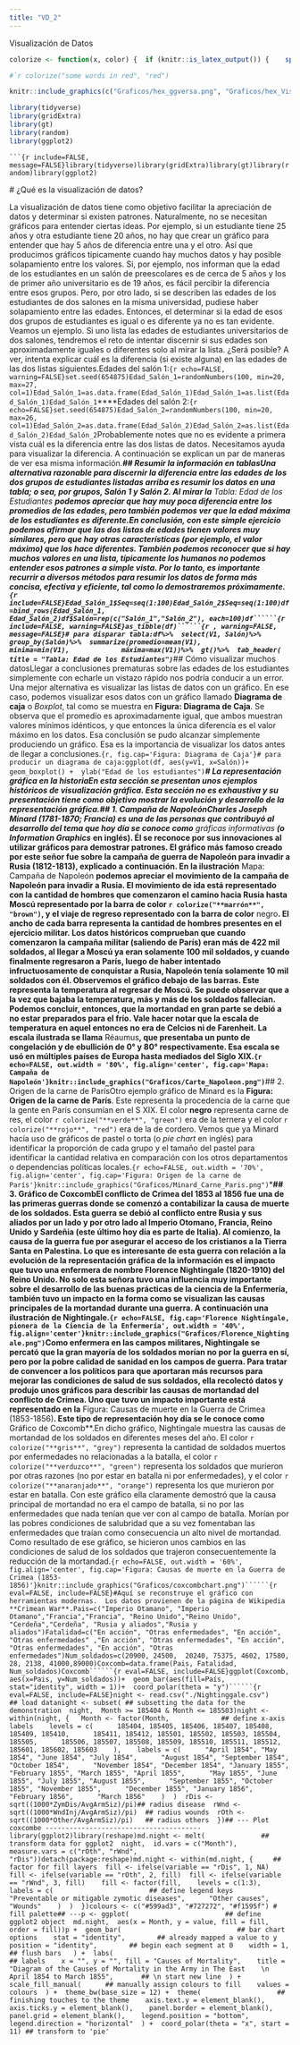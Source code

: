 ```yaml
---
title: "VD_2"
---
```


Visualización de Datos

```r

colorize <- function(x, color) {  if (knitr::is_latex_output()) {    sprintf("\\textcolor{%s}{%s}", color, x)  } else if (knitr::is_html_output()) {    sprintf("<span style='color: %s;'>%s</span>", color,       x)  } else x}

#`r colorize("some words in red", "red")
```

```r

knitr::include_graphics(c("Graficos/hex_ggversa.png", "Graficos/hex_Visualizacion_Datos.png"))


```

```r

library(tidyverse)
library(gridExtra)
library(gt)
library(random)
library(ggplot2)

```

```` ```{r include=FALSE, message=FALSE}library(tidyverse)library(gridExtra)library(gt)library(random)library(ggplot2) ````

\# ¿Qué es la visualización de datos?

La visualización de datos tiene como objetivo facilitar la apreciación de datos y determinar si existen patrones. Naturalmente, no se necesitan gráficos para entender ciertas ideas. Por ejemplo, si un estudiante tiene 25 años y otra estudiante tiene 20 años, no hay que crear un gráfico para entender que hay 5 años de diferencia entre una y el otro. Así que producimos gráficos típicamente cuando hay muchos datos y hay posible solapamiento entre los valores. Si, por ejemplo, nos informan que la edad de los estudiantes en un salón de preescolares es de cerca de 5 años y los de primer año universitario es de 19 años, es fácil percibir la diferencia entre esos grupos. Pero, por otro lado, si se describen las edades de los estudiantes de dos salones en la misma universidad, pudiese haber solapamiento entre las edades. Entonces, el determinar si la edad de esos dos grupos de estudiantes es igual o es diferente ya no es tan evidente. Veamos un ejemplo. Si uno lista las edades de estudiantes universitarios de dos salones, tendremos el reto de intentar discernir si sus edades son aproximadamente iguales o diferentes solo al mirar la lista. ¿Será posible? A ver, intenta explicar cuál es la diferencia (si existe alguna) en las edades de las dos listas siguientes.Edades del salón 1:`{r echo=FALSE, warning=FALSE}set.seed(654875)Edad_Salón_1=randomNumbers(100, min=20, max=27, col=1)Edad_Salón_1=as.data.frame(Edad_Salón_1)Edad_Salón_1=as.list(Edad_Salón_1)Edad_Salón_1`\*\*\*\*Edades del salón 2:`{r echo=FALSE}set.seed(654875)Edad_Salón_2=randomNumbers(100, min=20, max=26, col=1)Edad_Salón_2=as.data.frame(Edad_Salón_2)Edad_Salón_2=as.list(Edad_Salón_2)Edad_Salón_2`Probablemente notes que no es evidente a primera vista cuál es la diferencia entre las dos listas de datos. Necesitamos ayuda para visualizar la diferencia. A continuación se explican un par de maneras de ver esa misma información.***\## Resumir la información en tablasUna alternativa razonable para discernir la diferencia entre las edades de los dos grupos de estudiantes listadas arriba es resumir los datos en una tabla; o sea, por grupos, Salón 1 y Salón 2. Al mirar la** Tabla: Edad de los Estudiantes **podemos apreciar que hay muy poca diferencia entre los promedios de las edades, pero también podemos ver que la edad máxima de los estudiantes es diferente.En conclusión, con este simple ejercicio podemos afirmar que las dos listas de edades tienen valores muy similares, pero que hay otras características (por ejemplo, el valor máximo) que los hace diferentes. También podemos reconocer que si hay muchos valores en una lista, típicamente los humanos no podemos entender esos patrones a simple vista. Por lo tanto, es importante recurrir a diversos métodos para resumir los datos de forma más concisa, efectiva y eficiente, tal como lo demostraremos próximamente.``````` {r include=FALSE}Edad_Salón_1$Seq=seq(1:100)Edad_Salón_2$Seq=seq(1:100)df=bind_rows(Edad_Salón_1, Edad_Salón_2)df$Salón=rep(c("Salón_1","Salón_2"), each=100)df``````{r include=FALSE, warning=FALSE}as_tibble(df)``````{r , warning=FALSE, message=FALSE}# para disparar tabla:df%>%  select(V1, Salón)%>%  group_by(Salón)%>%  summarize(promedio=mean(V1),              mínima=min(V1),             máxima=max(V1))%>%  gt()%>%  tab_header(    title = "Tabla: Edad de los Estudiantes") ```````***\## Cómo visualizar muchos datosLlegar a conclusiones prematuras sobre las edades de los estudiantes simplemente con echarle un vistazo rápido nos podría conducir a un error. Una mejor alternativa es visualizar las listas de datos con un gráfico. En ese caso, podemos visualizar esos datos con un gráfico llamado **Diagrama de caja** o *Boxplot*, tal como se muestra en **Figura: Diagrama de Caja**. Se observa que el promedio es aproximadamente igual, que ambos muestran valores mínimos idénticos, y que entonces la única diferencia es el valor máximo en los datos. Esa conclusión se pudo alcanzar simplemente produciendo un gráfico. Esa es la importancia de visualizar los datos antes de llegar a conclusiones.`{r, fig.cap='Figura: Diagrama de Caja'}# para producir un diagrama de caja:ggplot(df, aes(y=V1, x=Salón))+  geom_boxplot() +  ylab("Edad de los estudiantes")`***\# La representación gráfica en la historiaEn esta sección se presentan unos ejemplos históricos de visualización gráfica. Esta sección no es exhaustiva y su presentación tiene como objetivo mostrar la evolución y desarrollo de la representación gráfica.## 1. Campaña de NapoleónCharles Joseph Minard (1781-1870; Francia) es una de las personas que contribuyó al desarrollo del tema que hoy día se conoce como** gráficas informativas **(o Information Graphics*** **en inglés). Él se reconoce por sus innovaciones al utilizar gráficos para demostrar patrones. El gráfico más famoso creado por este señor fue sobre la campaña de guerra de Napoleón para invadir a Rusia (1812-1813), explicado a continuación. En la ilustración** Mapa: Campaña de Napoleón **podemos apreciar el movimiento de la campaña de Napoleón para invadir a Rusia. El movimiento de ida está representado con la cantidad de hombres que comenzaron el camino hacia Rusia hasta Moscú representado por la barra de color `r colorize("**marrón**", "brown")`, y el viaje de regreso representado con la barra de color** negro**. El ancho de cada barra representa la cantidad de hombres presentes en el ejercicio militar. Los datos históricos comprueban que cuando comenzaron la campaña militar (saliendo de París) eran más de 422 mil soldados, al llegar a Moscú ya eran solamente 100 mil soldados, y cuando finalmente regresaron a París, luego de haber intentado infructuosamente de conquistar a Rusia, Napoleón tenía solamente 10 mil soldados con él. Observemos el gráfico debajo de las barras. Este representa la temperatura al regresar de Moscú. Se puede observar que a la vez que bajaba la temperatura, más y más de los soldados fallecían. Podemos concluir, entonces, que la mortandad en gran parte se debió a no estar preparados para el frío. Vale hacer notar que la escala de temperatura en aquel entonces no era de Celcios ni de Farenheit. La escala ilustrada se llama** Réaumus**, que presentaba un punto de congelación y de ebullición de 0° y 80° respectivamente. Esa escala se usó en múltiples países de Europa hasta mediados del Siglo XIX.`{r echo=FALSE, out.width = '80%', fig.align='center', fig.cap='Mapa: Campaña de Napoleón'}knitr::include_graphics("Graficos/Carte_Napoleon.png")`**\## 2. Origen de la carne de ParísOtro ejemplo gráfico de Minard es la **Figura: Origen de la carne de París**. Este representa la procedencia de la carne que la gente en París consumían en el S XIX. El color **negro** representa carne de res, el color `r colorize("**verde**", "green")` era de la ternera y el color `r colorize("**rojo**", "red")` era de la de cordero. Vemos que ya Minard hacía uso de gráficos de pastel o torta (o *pie chart* en inglés) para identificar la proporción de cada grupo y el tamaño del pastel para identificar la cantidad relativa en comparación con los otros departamentos o dependencias políticas locales.`{r echo=FALSE, out.width = '70%', fig.align='center', fig.cap='Figura: Origen de la carne de París'}knitr::include_graphics("Graficos/Minard_Carne_Paris.png")`\***\## 3. Gráfico de CoxcombEl conflicto de Crimea del 1853 al 1856 fue una de las primeras guerras donde se comenzó a contabilizar la causa de muerte de los soldados. Esta guerra se debió al conflicto entre Rusia y sus aliados por un lado y por otro lado al Imperio Otomano, Francia, Reino Unido y Sardeñia (este último hoy día es parte de Italia). Al comienzo, la causa de la guerra fue por asegurar el acceso de los cristianos a la Tierra Santa en Palestina. Lo que es interesante de esta guerra con relación a la evolución de la representación gráfica de la información es el impacto que tuvo una enfermera de nombre Florence Nightingale (1820-1910) del Reino Unido. No solo esta señora tuvo una influencia muy importante sobre el desarrollo de las buenas prácticas de la ciencia de la Enfermería, también tuvo un impacto en la forma como se visualizan las causas principales de la mortandad durante una guerra. A continuación una ilustración de Nightingale.`{r echo=FALSE, fig.cap='Florence Nightingale, pionera de la Ciencia de la Enfermería', out.width = '40%', fig.align='center'}knitr::include_graphics("Graficos/Florence_Nightingale.png")`Como enfermera en las campos militares, Nightingale se percató que la gran mayoría de los soldados morían no por la guerra en sí, pero por la pobre calidad de sanidad en los campos de guerra. Para tratar de convencer a los políticos para que aportaran más recursos para mejorar las condiciones de salud de sus soldados, ella recolectó datos y produjo unos gráficos para describir las causas de mortandad del conflicto de Crimea. Uno que tuvo un impacto importante está representado en la** Figura: Causas de muerte en la Guerra de Crimea (1853-1856)**. Este tipo de representación hoy día se le conoce como** Gráfico de Coxcomb\*\*.En dicho gráfico, Nightingale muestra las causas de mortandad de los soldados en diferentes meses del año. El color `r colorize("**gris**", "grey")` representa la cantidad de soldados muertos por enfermedades no relacionadas a la batalla, el color `r colorize("**verduzco**", "green")` representa los soldados que murieron por otras razones (no por estar en batalla ni por enfermedades), y el color `r colorize("**anaranjado**", "orange")` representa los que murieron por estar en batalla. Con este gráfico ella claramente demostró que la causa principal de mortandad no era el campo de batalla, si no por las enfermedades que nada tenían que ver con al campo de batalla. Morían por las pobres condiciones de salubridad que a su vez fomentaban las enfermedades que traían como consecuencia un alto nivel de mortandad. Como resultado de ese gráfico, se hicieron unos cambios en las condiciones de salud de los soldados que trajeron consecuentemente la reducción de la mortandad.``````` {r echo=FALSE, out.width = '60%', fig.align='center', fig.cap='Figura: Causas de muerte en la Guerra de Crimea (1853-1856)'}knitr::include_graphics("Graficos/coxcombchart.png")``````{r eval=FALSE, include=FALSE}#Aquí se reconstruye el gráfico con herramientas modernas.  Los datos provienen de la página de Wikipedia **Crimean War**.Pais=c("Imperio Otamano", "Imperio Otamano","Francia","Francia", "Reino Unido","Reino Unido", "Cerdeña","Cerdeña", "Rusia y aliados","Rusia y aliados")Fatalidad=c("En acción", "Otras enfermedades", "En acción", "Otras enfermedades" ,"En acción", "Otras enfermedades", "En acción", "Otras enfermedades", "En acción", "Otras enfermedades")Num_soldados=c(20900, 24500,  20240, 75375, 4602, 17580, 28, 2138, 41000,89000)Coxcomb=data.frame(Pais, Fatalidad, Num_soldados)Coxcomb``````{r eval=FALSE, include=FALSE}ggplot(Coxcomb, aes(x=Pais, y=Num_soldados))+  geom_bar(aes(fill=País, stat="identity", width = 1))+  coord_polar(theta = "y")``````{r eval=FALSE, include=FALSE}night <- read.csv("./Nightinggale.csv")         ## load datanight <- subset( ## subsetting the data for the demonstration  night,  Month >= 185404 & Month <= 185503)night <- within(night, {   Month <- factor(Month,             ## define x-axis labels    levels = c(      185404, 185405, 185406, 185407, 185408, 185409, 185410,      185411, 185412, 185501, 185502, 185503, 185504, 185505,      185506, 185507, 185508, 185509, 185510, 185511, 185512,      185601, 185602, 185603    ),    labels = c(      "April 1854", "May 1854", "June 1854", "July 1854",      "August 1854", "September 1854", "October 1854",      "November 1854", "December 1854", "January 1855",      "February 1855", "March 1855", "April 1855",      "May 1855", "June 1855", "July 1855", "August 1855",      "September 1855", "October 1855", "November 1855",      "December 1855", "January 1856", "February 1856",      "March 1856"    )  )  rDis <- sqrt((1000*ZymDis/AvgArmSiz)/pi)## radius disease  rWnd <- sqrt((1000*WndInj/AvgArmSiz)/pi)  ## radius wounds  rOth <- sqrt((1000*Other/AvgArmSiz)/pi)   ## radius others  })## --- Plot coxcombe ---------------------------------------library(ggplot2)library(reshape)md.night <- melt(              ## transform data for ggplot2  night,  id.vars = c("Month"),  measure.vars = c("rOth", "rWnd", "rDis"))detach(package:reshape)md.night <- within(md.night, {     ## factor for fill layers  fill <- ifelse(variable == "rDis", 1, NA)  fill <- ifelse(variable == "rOth", 2, fill)  fill <- ifelse(variable == "rWnd", 3, fill)    fill <- factor(fill,    levels = c(1:3),    labels = c(                        ## define legend keys      "Preventable or mitigable zymotic diseases",      "Other causes",      "Wounds"    )  )  })colours <- c("#599ad3", "#727272", "#f1595f") # fill palette## ---p <- ggplot(                        ## define ggplot2 object  md.night,  aes(x = Month, y = value, fill = fill, order = fill))p +  geom_bar(                             ## bar chart options    stat = "identity",        ## already mapped a value to y    position = "identity",        ## begin each segment at 0    width = 1,                                 ## flush bars   ) +  labs(                                             ## labels    x = "", y = "", fill = "Causes of Mortality",    title = "Diagram of the Causes of Mortality in the Army in The East    \n April 1854 to March 1855",       ## \n start new line  ) +  scale_fill_manual(      ## manually assign colours to fill    values = colours  ) +  theme_bw(base_size = 12) +  theme(                   ## finishing touches to the theme    axis.text.y = element_blank(),    axis.ticks.y = element_blank(),    panel.border = element_blank(),    panel.grid = element_blank(),    legend.position = "bottom",    legend.direction = "horizontal"  ) +  coord_polar(theta = "x", start = 11) ## transform to 'pie' ```````
